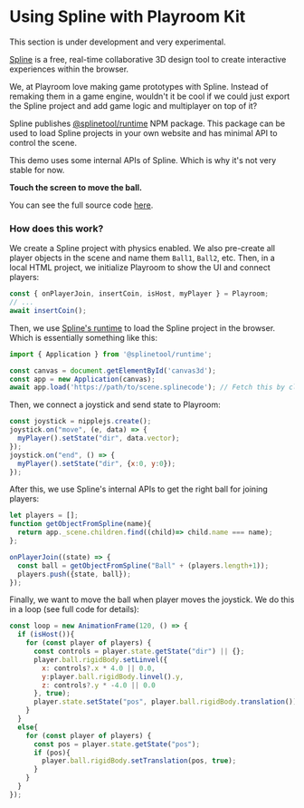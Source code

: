 # Using Spline with Playroom Kit


<Callout emoji="👷🏼‍♀️">
  This section is under development and very experimental.
</Callout>

[Spline](https://spline.design/) is a free, real-time collaborative 3D design tool to create interactive experiences within the browser.

We, at Playroom love making game prototypes with Spline. Instead of remaking them in a game engine, wouldn't it be cool if we could just export the Spline project and add game logic and multiplayer on top of it?

Spline publishes [@splinetool/runtime](https://www.npmjs.com/package/@splinetool/runtime) NPM package. This package can be used to load Spline projects in your own website and has minimal API to control the scene.

This demo uses some internal APIs of Spline. Which is why it's not very stable for now.

**Touch the screen to move the ball.**


<Preview src="/demos/spline/index.html" />


You can see the full source code [here](https://github.com/asadm/playroom-docs/blob/main/public/demos/spline).

### How does this work?

We create a Spline project with physics enabled. We also pre-create all player objects in the scene and name them `Ball1`, `Ball2`, etc.
Then, in a local HTML project, we initialize Playroom to show the UI and connect players:

```js
const { onPlayerJoin, insertCoin, isHost, myPlayer } = Playroom;
// ...
await insertCoin();
```

Then, we use [Spline's runtime](https://www.npmjs.com/package/@splinetool/runtime) to load the Spline project in the browser.
Which is essentially something like this:

```js
import { Application } from '@splinetool/runtime';

const canvas = document.getElementById('canvas3d');
const app = new Application(canvas);
await app.load('https://path/to/scene.splinecode'); // Fetch this by clicking export on your Spline project
```

Then, we connect a joystick and send state to Playroom:
  
```js
const joystick = nipplejs.create();
joystick.on("move", (e, data) => {
  myPlayer().setState("dir", data.vector);
});
joystick.on("end", () => {
  myPlayer().setState("dir", {x:0, y:0});
});
```

After this, we use Spline's internal APIs to get the right ball for joining players:

```js
let players = [];
function getObjectFromSpline(name){
  return app._scene.children.find((child)=> child.name === name);
};

onPlayerJoin((state) => {
  const ball = getObjectFromSpline("Ball" + (players.length+1));
  players.push({state, ball});
});
```

Finally, we want to move the ball when player moves the joystick. We do this in a loop (see full code for details):

```js
const loop = new AnimationFrame(120, () => {
  if (isHost()){
    for (const player of players) {
      const controls = player.state.getState("dir") || {};
      player.ball.rigidBody.setLinvel({ 
        x: controls?.x * 4.0 || 0.0,
        y:player.ball.rigidBody.linvel().y, 
        z: controls?.y * -4.0 || 0.0
      }, true);
      player.state.setState("pos", player.ball.rigidBody.translation());
    }
  }
  else{
    for (const player of players) {
      const pos = player.state.getState("pos");
      if (pos){
        player.ball.rigidBody.setTranslation(pos, true);
      }
    }
  }
});
```
